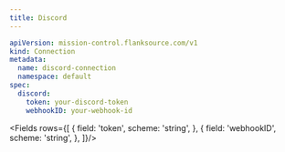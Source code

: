 ```yaml
---
title: Discord
---
```


```yaml
apiVersion: mission-control.flanksource.com/v1
kind: Connection
metadata:
  name: discord-connection
  namespace: default
spec:
  discord:
    token: your-discord-token
    webhookID: your-webhook-id
```

<Fields rows={[
  {
    field: 'token',
    scheme: 'string',
  },
  {
    field: 'webhookID',
    scheme: 'string',
  },
]}/>
